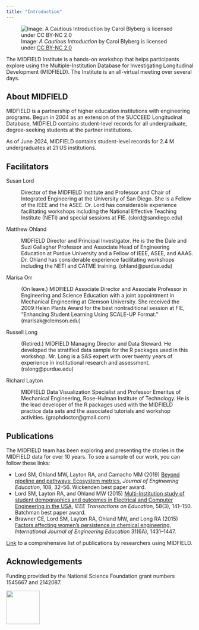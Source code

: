 ```yaml
---
title: "Introduction"
---
```


![Image: *A Cautious Introduction* by Carol Blyberg is licensed under [CC BY-NC 2.0](https://creativecommons.org/licenses/by-nc/2.0/legalcode)](figures/introduction.png)

The MIDFIELD Institute is a hands-on workshop that helps participants explore using the Multiple-Institution Database for Investigating Longitudinal Development (MIDFIELD).  The Institute is an all-virtual meeting over several days.




## About MIDFIELD 

MIDFIELD is a partnership of higher education institutions with engineering programs. Begun in 2004 as an extension of the SUCCEED Longitudinal Database, MIDFIELD contains student-level records for all undergraduate, degree-seeking students at the partner institutions. 

As of June 2024, MIDFIELD contains student-level records for 2.4&nbsp;M undergraduates at 21 US institutions. 





## Facilitators


Susan Lord 

: Director of the MIDFIELD Institute and Professor and Chair of Integrated Engineering at the University of San Diego.  She is a Fellow of the IEEE and the ASEE. Dr. Lord has considerable experience facilitating workshops including the National Effective Teaching Institute (NETI) and special sessions at FIE. (slord@sandiego.edu) 

Matthew Ohland 

: MIDFIELD Director and Principal Investigator. He is the the Dale and Suzi Gallagher Professor and Associate Head of Engineering Education at Purdue University and a Fellow of IEEE, ASEE, and AAAS. Dr. Ohland has considerable experience facilitating workshops including the NETI and CATME training. (ohland@purdue.edu)

Marisa Orr

: (On leave.) MIDFIELD Associate Director and Associate Professor in Engineering and Science Education with a joint appointment in Mechanical Engineering at Clemson University. She received the 2009 Helen Plants Award for the best nontraditional session at FIE, "Enhancing Student Learning Using SCALE-UP Format." (marisak@clemson.edu)

Russell Long 

: (Retired.) MIDFIELD Managing Director and Data Steward. He developed the stratified data sample for the R packages used in this workshop. Mr. Long is a SAS expert with over twenty years of experience in institutional research and assessment. (ralong@purdue.edu)

Richard Layton 

: MIDFIELD Data Visualization Specialist and Professor Emeritus of Mechanical Engineering, Rose-Hulman Institute of Technology. He is the lead developer of the R packages used with the MIDFIELD practice data sets and the associated tutorials and workshop activities. (graphdoctor@gmail.com) 






## Publications

The MIDFIELD team has been exploring and presenting the stories in the MIDFIELD data for over 10 years. To see a sample of our work, you can follow these links: 

- Lord SM, Ohland MW, Layton RA, and Camacho MM (2019) [Beyond pipeline and pathways: Ecosystem metrics.](https://doi.org/10.1002/jee.20250) *Journal of Engineering Education*, 108, 32--56. Wickenden best paper award. 
- Lord SM, Layton RA, and Ohland MW (2015) [Multi-Institution study of student demographics and outcomes in Electrical and Computer Engineering in the USA](http://dx.doi.org/10.1109/TE.2014.2344622), *IEEE Transactions on Education*, 58(3), 141--150. Batchman best paper award. 
- Brawner CE, Lord SM,  Layton RA, Ohland MW, and Long RA (2015) [Factors affecting women's persistence in chemical engineering](https://tinyurl.com/y6jq58xh), *International Journal of Engineering Education* 31(6A), 1431--1447.   


[Link](https://midfield.online/publications/) to a comprehensive list of publications by researchers using MIDFIELD. 


## Acknowledgements


Funding provided by the National Science Foundation grant numbers 1545667 and 2142087. 

![](figures/NSF_4-Color_bitmap_Logo.png){width=90}

